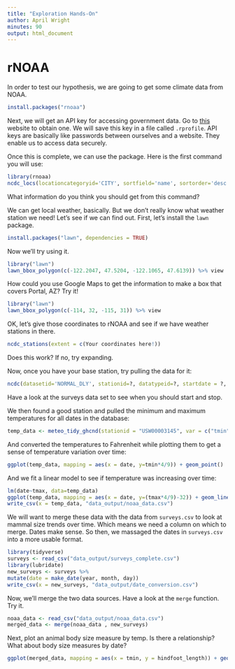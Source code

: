 ```yaml
---
title: "Exploration Hands-On"
author: April Wright
minutes: 90
output: html_document
---
```


# rNOAA

In order to test our hypothesis, we are going to get some climate data from NOAA.

```r

install.packages("rnoaa")

```

Next, we will get an API key for accessing government data. Go to [this](https://www.ncdc.noaa.gov/cdo-web/token) website to obtain one. We will save this key in a file called `.rprofile`.
API keys are basically like passwords between ourselves and a website. They enable us to access data securely.

Once this is complete, we can use the package. Here is the first command you will use:

```r
library(rnoaa)
ncdc_locs(locationcategoryid='CITY', sortfield='name', sortorder='desc')
```


What information do you think you should get from this command? 

We can get local weather, basically. But we don't really know what weather station we need! Let's see if we can find out. First, let's install the `lawn` package. 

```r

install.packages("lawn", dependencies = TRUE)
```

Now we'll try using it.

```r

library("lawn")
lawn_bbox_polygon(c(-122.2047, 47.5204, -122.1065, 47.6139)) %>% view
```

How could you use Google Maps to get the information to make a box that covers Portal, AZ? Try it!


```r

library("lawn")
lawn_bbox_polygon(c(-114, 32, -115, 31)) %>% view
```

OK, let's give those coordinates to rNOAA and see if we have weather stations in there.

```r
ncdc_stations(extent = c(Your coordinates here!))
```

Does this work? If no, try expanding.

Now, once you have your base station, try pulling the data for it:

```r
ncdc(datasetid='NORMAL_DLY', stationid=?, datatypeid=?, startdate = ?, enddate = ?)

```

Have a look at the surveys data set to see when you should start and stop.

We then found a good station and pulled the minimum and maximum temperatures for all dates in the database:

```r

temp_data <- meteo_tidy_ghcnd(stationid = "USW00003145", var = c("tmin", "tmax"))

```

And converted the temperatures to Fahrenheit while plotting them to get a sense of temperature variation over time: 

```r

ggplot(temp_data, mapping = aes(x = date, y=tmin*4/9)) + geom_point() 
```


And we fit a linear model to see if temperature was increasing over time:

```r

lm(date~tmax, data=temp_data)
ggplot(temp_data, mapping = aes(x = date, y=(tmax*4/9)-32)) + geom_line() + geom_smooth(method='lm')
write_csv(x = temp_data, "data_output/noaa_data.csv")
```

We will want to merge these data with the data from `surveys.csv` to look at mammal size trends over time. Which means we need a column on which to merge. Dates make sense. So then, we massaged the dates in `surveys.csv` into a more usable format.

```r
library(tidyverse)
surveys <- read_csv("data_output/surveys_complete.csv")
library(lubridate)
new_surveys <- surveys %>%
mutate(date = make_date(year, month, day))
write_csv(x = new_surveys, "data_output/date_conversion.csv")
```


Now, we'll merge the two data sources. Have a look at the `merge` function. Try it.

```r
noaa_data <- read_csv("data_output/noaa_data.csv")
merged_data <- merge(noaa_data , new_surveys)
```



Next, plot an animal body size measure by temp. Is there a relationship? What about body size measures by date?

```r
ggplot(merged_data, mapping = aes(x = tmin, y = hindfoot_length)) + geom_point(aes(alpha = 0.1, color = sex)) + facet_grid(cols  = vars(species_id)) + geom_smooth(aes(group=sex), method='lm')
```
